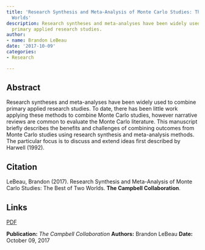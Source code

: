 ```yaml
---
title: 'Research Synthesis and Meta-Analysis of Monte Carlo Studies: The Best of Two
  Worlds'
description: Research syntheses and meta-analyses have been widely used to combine
  primary applied research studies.
author:
- name: Brandon LeBeau
date: '2017-10-09'
categories:
- Research

---
```


## Abstract

Research syntheses and meta-analyses have been widely used to combine primary applied research studies. To date, there has been little work applying these methods to combine Monte Carlo studies, however narrative reviews are common to evaluate the Monte Carlo literature. This manuscript briefly describes the benefits and challenges of combining outcomes from Monte Carlo studies using research synthesis and meta-analysis methods. The particular focus is to discuss and extend ideas first described by Harwell (1992).

## Citation

LeBeau, Brandon (2017). Research Synthesis and Meta-Analysis of Monte Carlo Studies: The Best of Two Worlds. **The Campbell Collaboration**.

## Links

[PDF](https://www.campbellcollaboration.org/library/download/1012_911a02b59c8c5b6aa49c3f4d51df084c.html){.pub-link}

::: {.pub-info}
**Publication:** *The Campbell Collaboration*  **Authors:** Brandon LeBeau  **Date:** October 09, 2017
:::


